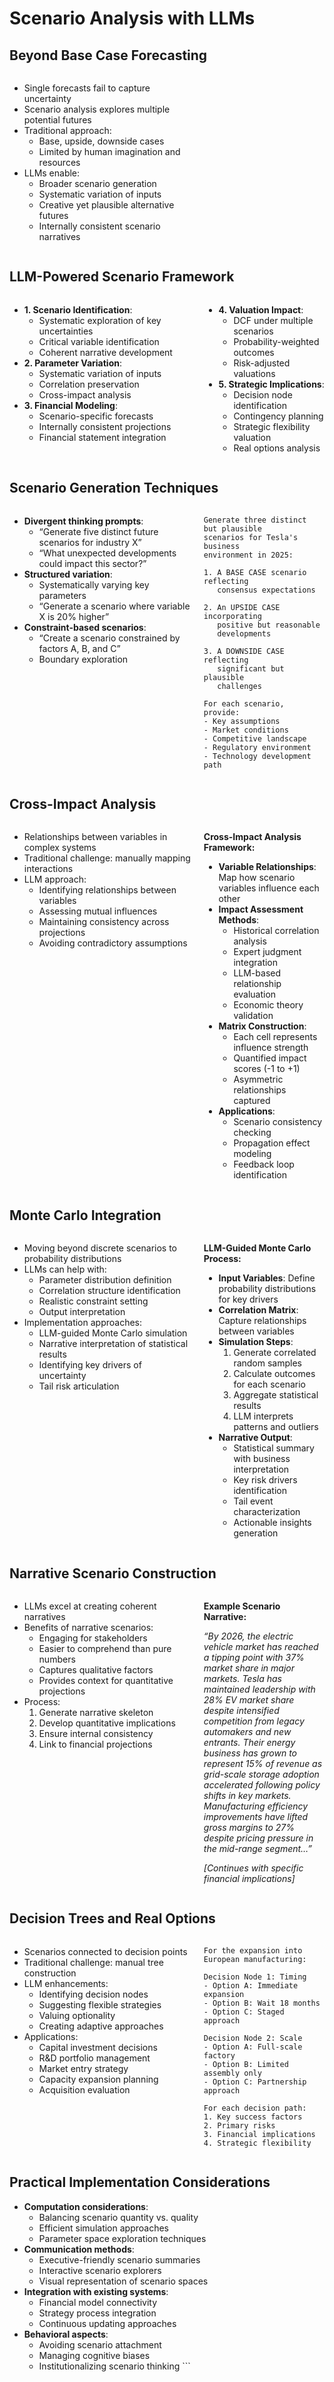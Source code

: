# Scenario Analysis with LLMs

## Beyond Base Case Forecasting

:::: {.columns}

::: {.column width="60%"}
- Single forecasts fail to capture uncertainty
- Scenario analysis explores multiple potential futures
- Traditional approach:
  - Base, upside, downside cases
  - Limited by human imagination and resources
- LLMs enable:
  - Broader scenario generation
  - Systematic variation of inputs
  - Creative yet plausible alternative futures
  - Internally consistent scenario narratives
:::

::: {.column width="40%"}
<!-- Placeholder for content -->
:::

::::

## LLM-Powered Scenario Framework

:::: {.columns}

::: {.column width="60%"}
- **1. Scenario Identification**:
  - Systematic exploration of key uncertainties
  - Critical variable identification
  - Coherent narrative development
  
- **2. Parameter Variation**:
  - Systematic variation of inputs
  - Correlation preservation
  - Cross-impact analysis
  
- **3. Financial Modeling**:
  - Scenario-specific forecasts
  - Internally consistent projections
  - Financial statement integration
:::

::: {.column width="40%"}
- **4. Valuation Impact**:
  - DCF under multiple scenarios
  - Probability-weighted outcomes
  - Risk-adjusted valuations
  
- **5. Strategic Implications**:
  - Decision node identification
  - Contingency planning
  - Strategic flexibility valuation
  - Real options analysis
:::

::::

## Scenario Generation Techniques

:::: {.columns}

::: {.column width="60%"}
- **Divergent thinking prompts**:
  - "Generate five distinct future scenarios for industry X"
  - "What unexpected developments could impact this sector?"
  
- **Structured variation**:
  - Systematically varying key parameters
  - "Generate a scenario where variable X is 20% higher"
  
- **Constraint-based scenarios**:
  - "Create a scenario constrained by factors A, B, and C"
  - Boundary exploration
:::

::: {.column width="40%"}
```
Generate three distinct but plausible 
scenarios for Tesla's business 
environment in 2025:

1. A BASE CASE scenario reflecting 
   consensus expectations
   
2. An UPSIDE CASE incorporating 
   positive but reasonable 
   developments
   
3. A DOWNSIDE CASE reflecting 
   significant but plausible 
   challenges

For each scenario, provide:
- Key assumptions
- Market conditions
- Competitive landscape
- Regulatory environment
- Technology development path
```
:::

::::

## Cross-Impact Analysis

:::: {.columns}

::: {.column width="60%"}
- Relationships between variables in complex systems
- Traditional challenge: manually mapping interactions
- LLM approach:
  - Identifying relationships between variables
  - Assessing mutual influences
  - Maintaining consistency across projections
  - Avoiding contradictory assumptions
:::

::: {.column width="40%"}
**Cross-Impact Analysis Framework:**

- **Variable Relationships**: Map how scenario variables influence each other
- **Impact Assessment Methods**:
  - Historical correlation analysis
  - Expert judgment integration
  - LLM-based relationship evaluation
  - Economic theory validation
- **Matrix Construction**:
  - Each cell represents influence strength
  - Quantified impact scores (-1 to +1)
  - Asymmetric relationships captured
- **Applications**:
  - Scenario consistency checking
  - Propagation effect modeling
  - Feedback loop identification
:::

::::

## Monte Carlo Integration

:::: {.columns}

::: {.column width="60%"}
- Moving beyond discrete scenarios to probability distributions
- LLMs can help with:
  - Parameter distribution definition
  - Correlation structure identification
  - Realistic constraint setting
  - Output interpretation
  
- Implementation approaches:
  - LLM-guided Monte Carlo simulation
  - Narrative interpretation of statistical results
  - Identifying key drivers of uncertainty
  - Tail risk articulation
:::

::: {.column width="40%"}
**LLM-Guided Monte Carlo Process:**

- **Input Variables**: Define probability distributions for key drivers
- **Correlation Matrix**: Capture relationships between variables
- **Simulation Steps**:
  1. Generate correlated random samples
  2. Calculate outcomes for each scenario
  3. Aggregate statistical results
  4. LLM interprets patterns and outliers
- **Narrative Output**:
  - Statistical summary with business interpretation
  - Key risk drivers identification
  - Tail event characterization
  - Actionable insights generation
:::

::::

## Narrative Scenario Construction

:::: {.columns}

::: {.column width="60%"}
- LLMs excel at creating coherent narratives
- Benefits of narrative scenarios:
  - Engaging for stakeholders
  - Easier to comprehend than pure numbers
  - Captures qualitative factors
  - Provides context for quantitative projections
  
- Process:
  1. Generate narrative skeleton
  2. Develop quantitative implications
  3. Ensure internal consistency
  4. Link to financial projections
:::

::: {.column width="40%"}
**Example Scenario Narrative:**

*"By 2026, the electric vehicle market has reached a tipping point with 37% market share in major markets. Tesla has maintained leadership with 28% EV market share despite intensified competition from legacy automakers and new entrants. Their energy business has grown to represent 15% of revenue as grid-scale storage adoption accelerated following policy shifts in key markets. Manufacturing efficiency improvements have lifted gross margins to 27% despite pricing pressure in the mid-range segment..."*

*[Continues with specific financial implications]*
:::

::::

## Decision Trees and Real Options

:::: {.columns}

::: {.column width="60%"}
- Scenarios connected to decision points
- Traditional challenge: manual tree construction
- LLM enhancements:
  - Identifying decision nodes
  - Suggesting flexible strategies
  - Valuing optionality
  - Creating adaptive approaches
  
- Applications:
  - Capital investment decisions
  - R&D portfolio management
  - Market entry strategy
  - Capacity expansion planning
  - Acquisition evaluation
:::

::: {.column width="40%"}
```
For the expansion into European manufacturing:

Decision Node 1: Timing
- Option A: Immediate expansion
- Option B: Wait 18 months
- Option C: Staged approach

Decision Node 2: Scale
- Option A: Full-scale factory
- Option B: Limited assembly only
- Option C: Partnership approach

For each decision path:
1. Key success factors
2. Primary risks
3. Financial implications
4. Strategic flexibility
```
:::

::::

## Practical Implementation Considerations

- **Computation considerations**:
  - Balancing scenario quantity vs. quality
  - Efficient simulation approaches
  - Parameter space exploration techniques

- **Communication methods**:
  - Executive-friendly scenario summaries
  - Interactive scenario explorers
  - Visual representation of scenario spaces

- **Integration with existing systems**:
  - Financial model connectivity
  - Strategy process integration
  - Continuous updating approaches
  
- **Behavioral aspects**:
  - Avoiding scenario attachment
  - Managing cognitive biases
  - Institutionalizing scenario thinking
```
